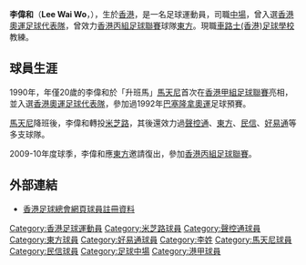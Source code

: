 {{expand|time=2010-07-19T05:43:12+00:00}}
{{noteta|G1=足球}}{{Football player infobox
| playername = 李偉和
| image = 
| fullname = 李偉和
| englishfullname = Lee, Wai Wo
| height = 
| nickname = 
| dateofbirth = {{birth date and age|1970|01|02}}
| countryofbirth = {{HKG-1959}}
| currentclub = [[東方足球隊|東方]]
| clubnumber = 
| position = 中場
| youthyears = 
| youthclubs = 
| years = 1990–1991<br/>1991–1993<br/>1993–1994<br/>1994–1995<br/>1995–1996<br/>1997–1999<br/>1999–2000<br/>2009–2010
| clubs = [[馬天尼足球隊|馬天尼]]<br/>[[保濟足球隊|米芝路]]<br/>[[海峰足球隊|聲控通]]<br/>[[東方足球隊|東方]]<br/>[[民信足球會|民信]]<br/>[[保濟足球隊|好易通]]<br/>[[傑志體育會|傑志]]<br/>[[東方足球隊|東方]]
| caps(goals) = ? (?)<br/>? (?)<br/>? (?)<br/>? (?)<br/>? (?)<br/>? (?)<br/>? (?)<br/>? (3)
| nationalyears = 1989–1992
| nationalteam = [[香港奧運足球代表隊|香港奧運隊]]
| nationalcaps(goals) = ? (?)
| pcupdate = 2008年5月29日
| ntupdate = 
}}

'''李偉和'''（'''Lee Wai Wo'''，{{bd|1970年|01月2日|catIdx=L}}），生於[[香港|香港]]，是一名足球運動員，司職[[中場|中場]]，曾入選[[香港奧運足球代表隊|香港奧運足球代表隊]]，曾效力[[香港丙組足球聯賽|香港丙組足球聯賽]]球隊[[東方足球隊|東方]]。現職[[車路士(香港)足球學校|車路士(香港)足球學校]]教練。

==球員生涯==
1990年，年僅20歲的李偉和於「升班馬」[[馬天尼足球隊|馬天尼]]首次在[[香港甲組足球聯賽|香港甲組足球聯賽]]亮相，並入選[[香港奧運足球代表隊|香港奧運足球代表隊]]，參加過1992年[[巴塞隆拿奧運|巴塞隆拿奧運]]足球預賽。

[[馬天尼足球隊|馬天尼]]降班後，李偉和轉投[[保濟足球隊|米芝路]]，其後還效力過[[海峰足球隊|聲控通]]、[[東方足球隊|東方]]、[[民信足球會|民信]]、[[保濟足球隊|好易通]]等多支球隊。

2009-10年度球季，李偉和應[[東方足球隊|東方]]邀請復出，參加[[香港丙組足球聯賽|香港丙組足球聯賽]]。

== 外部連結 ==
* [http://www.hkfa.com/zh-hk/player_view.php?player_id=6024 香港足球總會網頁球員註冊資料] {{Wayback|url=http://www.hkfa.com/zh-hk/player_view.php?player_id=6024 |date=20121024210533 }}

{{東方足球隊}}

{{DEFAULTSORT:Lee Wai Wo}} 
[[Category:香港足球運動員|Category:香港足球運動員]]
[[Category:米芝路球員|Category:米芝路球員]]
[[Category:聲控通球員|Category:聲控通球員]]
[[Category:東方球員|Category:東方球員]]
[[Category:好易通球員|Category:好易通球員]]
[[Category:李姓|Category:李姓]]
[[Category:馬天尼球員|Category:馬天尼球員]]
[[Category:民信球員|Category:民信球員]]
[[Category:足球中場|Category:足球中場]]
[[Category:港甲球員|Category:港甲球員]]


{{HK-bio-stub}}
